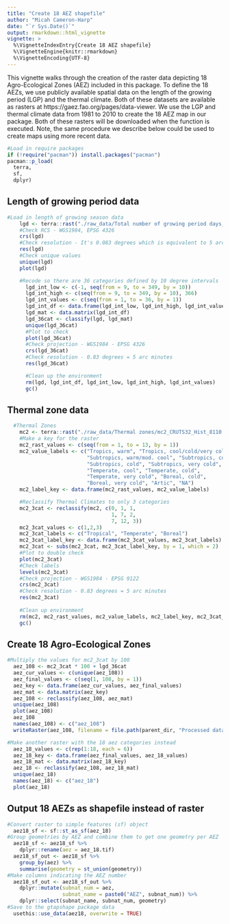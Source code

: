 ```yaml
---
title: "Create 18 AEZ shapefile"
author: "Micah Cameron-Harp"
date: "`r Sys.Date()`"
output: rmarkdown::html_vignette
vignette: >
  %\VignetteIndexEntry{Create 18 AEZ shapefile}
  %\VignetteEngine{knitr::rmarkdown}
  %\VignetteEncoding{UTF-8}
---
```


This vignette walks through the creation of the raster data depicting 18 Agro-Ecological Zones (AEZ) included in this package. To define the 18 AEZs, we use publicly available spatial data on the length of the growing period (LGP) and the thermal climate. Both of these datasets are available as rasters at https://gaez.fao.org/pages/data-viewer. We use the LGP and thermal climate data from 1981 to 2010 to create the 18 AEZ map in our package. Both of these rasters will be downloaded when the \link[gtapshape]{getrawdata} function is executed. Note, the same procedure we describe below could be used to create maps using more recent data.

```r
#Load in require packages 
if (!require("pacman")) install.packages("pacman")
pacman::p_load(
  terra,
  sf,
  dplyr)
```

## Length of growing period data

```r
#Load in length of growing season data
    lgd <- terra::rast("./raw_data/Total number of growing period days_1981 to 2010/lgd_CRUTS32_Hist_8110.tif")
    #Check RCS - WGS1984, EPSG 4326
    crs(lgd)  
    #Check resolution - It's 0.083 degrees which is equivalent to 5 arc minutes
    res(lgd) 
    #Check unique values
    unique(lgd)
    plot(lgd)
```



```r
    #Recode so there are 36 categories defined by 10 degree intervals
      lgd_int_low <- c(-1, seq(from = 9, to = 349, by = 10))
      lgd_int_high <- c(seq(from = 9, to = 349, by = 10), 366)
      lgd_int_values <- c(seq(from = 1, to = 36, by = 1))
      lgd_int_df <- data.frame(lgd_int_low, lgd_int_high, lgd_int_values)
      lgd_mat <- data.matrix(lgd_int_df)
      lgd_36cat <- classify(lgd, lgd_mat)  
      unique(lgd_36cat)
      #Plot to check
      plot(lgd_36cat)
      #Check projection - WGS1984 - EPSG 4326 
      crs(lgd_36cat)  
      #Check resolution - 0.83 degrees = 5 arc minutes
      res(lgd_36cat) 

      #Clean up the environment
      rm(lgd, lgd_int_df, lgd_int_low, lgd_int_high, lgd_int_values)
      gc()
```

## Thermal zone data

```r
  #Thermal Zones
    mc2 <- terra::rast("./raw_data/Thermal zones/mc2_CRUTS32_Hist_8110.tif")
    #Make a key for the raster
    mc2_rast_values <- c(seq(from = 1, to = 13, by = 1))
    mc2_value_labels <- c("Tropics, warm", "Tropics, cool/cold/very cold", 
                          "Subtropics, warm/mod. cool", "Subtropics, cool", 
                          "Subtropics, cold", "Subtropics, very cold", 
                          "Temperate, cool", "Temperate, cold", 
                          "Temperate, very cold", "Boreal, cold", 
                          "Boreal, very cold", "Artic", "NA")
    mc2_label_key <- data.frame(mc2_rast_values, mc2_value_labels)

    #Reclassify Thermal Climates to only 3 categories
    mc2_3cat <- reclassify(mc2, c(0, 1, 1,
                                  1, 7, 2,
                                  7, 12, 3))  
    mc2_3cat_values <- c(1,2,3)
    mc2_3cat_labels <- c("Tropical", "Temperate", "Boreal")
    mc2_3cat_label_key <- data.frame(mc2_3cat_values, mc2_3cat_labels)
    mc2_3cat <- subs(mc2_3cat, mc2_3cat_label_key, by = 1, which = 2)
    #Plot to double check
    plot(mc2_3cat)
    #Check labels
    levels(mc2_3cat)
    #Check projection - WGS1984 - EPSG 9122 
    crs(mc2_3cat)  
    #Check resolution - 0.83 degrees = 5 arc minutes
    res(mc2_3cat) 
    
    #Clean up environment
    rm(mc2, mc2_rast_values, mc2_value_labels, mc2_label_key, mc2_3cat_values, mc2_3cat_labels, mc2_3cat_label_key)
    gc()
```

## Create 18 Agro-Ecological Zones

```r

#Multiply the values for mc2_3cat by 100
  aez_108 <- mc2_3cat * 100 + lgd_36cat
  aez_cur_values <- c(unique(aez_108))
  aez_final_values <- c(seq(1, 108, by = 1))
  aez_key <- data.frame(aez_cur_values, aez_final_values)
  aez_mat <- data.matrix(aez_key)
  aez_108 <- reclassify(aez_108, aez_mat)    
  unique(aez_108)
  plot(aez_108)
  aez_108
  names(aez_108) <- c("aez_108")
  writeRaster(aez_108, filename = file.path(parent_dir, "Processed data/aez_108.tif"), overwrite = TRUE)

#Make another raster with the 18 aez categories instead
  aez_18_values <- c(rep(1:18, each = 6)) 
  aez_18_key <- data.frame(aez_final_values, aez_18_values)
  aez_18_mat <- data.matrix(aez_18_key)  
  aez_18 <- reclassify(aez_108, aez_18_mat)  
  unique(aez_18)  
  names(aez_18) <- c("aez_18")
  plot(aez_18)
```

## Output 18 AEZs as shapefile instead of raster

```r
#Convert raster to simple features (sf) object
  aez18_sf <- sf::st_as_sf(aez_18)
#Group geometries by AEZ and combine them to get one geometry per AEZ
  aez18_sf <- aez18_sf %>%
    dplyr::rename(aez = aez_18.tif)
  aez18_sf_out <- aez18_sf %>%
    group_by(aez) %>% 
    summarise(geometry = st_union(geometry))
#Make columns indicating the AEZ number
  aez18_sf_out <- aez18_sf_out %>%
    dplyr::mutate(subnat_num = aez,
                  subnat_name = paste0("AEZ", subnat_num)) %>%
    dplyr::select(subnat_name, subnat_num, geometry)
#Save to the gtapshape package data
  usethis::use_data(aez18, overwrite = TRUE)
```
